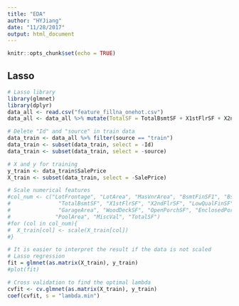 ```yaml
---
title: "EDA"
author: "HYJiang"
date: "11/28/2017"
output: html_document
---
```


```r
knitr::opts_chunk$set(echo = TRUE)
```

## Lasso

```r
# Lasso library
library(glmnet)
library(dplyr)
data_all <- read.csv("feature_fillna_onehot.csv")
data_all <- data_all %>% mutate(TotalSF = TotalBsmtSF + X1stFlrSF + X2ndFlrSF)

# Delete "Id" and "source" in train data
data_train <- data_all %>% filter(source == "train")
data_train <- subset(data_train, select = -Id)
data_train <- subset(data_train, select = -source)

# X and y for training
y_train <- data_train$SalePrice
X_train <- subset(data_train, select = -SalePrice)

# Scale numerical features
#col_num <- c("LotFrontage", "LotArea", "MasVnrArea", "BsmtFinSF1", "BsmtFinSF2", "BsmtUnfSF", 
#               "TotalBsmtSF", "X1stFlrSF", "X2ndFlrSF", "LowQualFinSF", "GrLivArea", "TotRmsAbvGrd", 
#               "GarageArea", "WoodDeckSF", "OpenPorchSF", "EnclosedPorch", "X3SsnPorch", "ScreenPorch",
#              "PoolArea", "MiscVal", "TotalSF")
#for (col in col_num){
#  X_train[col] <- scale(X_train[col])
#}

# It is easier to interpret the result if the data is not scaled
# Lasso regression
fit = glmnet(as.matrix(X_train), y_train)
#plot(fit)

# Cross validation to find the optimal lambda
cvfit <- cv.glmnet(as.matrix(X_train), y_train)
coef(cvfit, s = "lambda.min")
```

